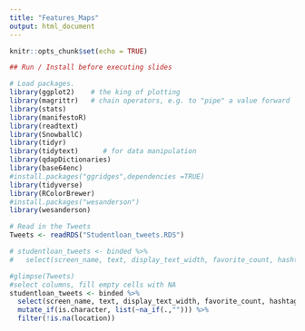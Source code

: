 ```yaml
---
title: "Features_Maps"
output: html_document
---
```


```r
knitr::opts_chunk$set(echo = TRUE)
```

```r
## Run / Install before executing slides

# Load packages.
library(ggplot2)    # the king of plotting 
library(magrittr)   # chain operators, e.g. to "pipe" a value forward
library(stats)
library(manifestoR)
library(readtext)
library(SnowballC)
library(tidyr)
library(tidytext)      # for data manipulation 
library(qdapDictionaries)
library(base64enc)
#install.packages("ggridges",dependencies =TRUE)
library(tidyverse)
library(RColorBrewer)
#install.packages("wesanderson")
library(wesanderson)
```

```r
# Read in the Tweets
Tweets <- readRDS("Studentloan_tweets.RDS")

# studentloan_tweets <- binded %>% 
#   select(screen_name, text, display_text_width, favorite_count, hashtags, quoted_name,quoted_followers_count,location, followers_count, favourites_count) 
```

```r
#glimpse(Tweets)
#select columns, fill empty cells with NA
studentloan_tweets <- binded %>%
  select(screen_name, text, display_text_width, favorite_count, hashtags, quoted_name,quoted_followers_count,location, followers_count, favourites_count) %>%
  mutate_if(is.character, list(~na_if(.,""))) %>% 
  filter(!is.na(location))
  
```